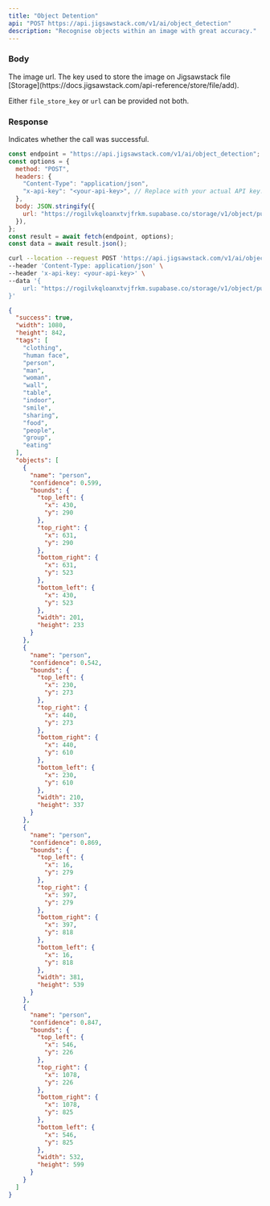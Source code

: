 ```yaml
---
title: "Object Detention"
api: "POST https://api.jigsawstack.com/v1/ai/object_detection"
description: "Recognise objects within an image with great accuracy."
---
```


### Body

<ParamField body="url" type="string">
  The image url.
</ParamField>

<ParamField body="file_store_key" type="string">
  The key used to store the image on Jigsawstack file
  [Storage](https://docs.jigsawstack.com/api-reference/store/file/add).
</ParamField>

<Info>Either `file_store_key` or `url` can be provided not both.</Info>

<Snippet file="header.mdx" />

### Response

<ResponseField name="success" type="boolean">
  Indicates whether the call was successful.
</ResponseField>

<RequestExample>

```javascript Node.js
const endpoint = "https://api.jigsawstack.com/v1/ai/object_detection";
const options = {
  method: "POST",
  headers: {
    "Content-Type": "application/json",
    "x-api-key": "<your-api-key>", // Replace with your actual API key.
  },
  body: JSON.stringify({
    url: "https://rogilvkqloanxtvjfrkm.supabase.co/storage/v1/object/public/demo/Collabo%201080x842.jpg?t=2024-03-22T09%3A22%3A48.442Z",
  }),
};
const result = await fetch(endpoint, options);
const data = await result.json();
```

```bash cURL
curl --location --request POST 'https://api.jigsawstack.com/v1/ai/object_detection' \
--header 'Content-Type: application/json' \
--header 'x-api-key: <your-api-key>' \
--data '{
    url: "https://rogilvkqloanxtvjfrkm.supabase.co/storage/v1/object/public/demo/Collabo%201080x842.jpg?t=2024-03-22T09%3A22%3A48.442Z",
}'
```

</RequestExample>

<ResponseExample>

```json Response
{
  "success": true,
  "width": 1080,
  "height": 842,
  "tags": [
    "clothing",
    "human face",
    "person",
    "man",
    "woman",
    "wall",
    "table",
    "indoor",
    "smile",
    "sharing",
    "food",
    "people",
    "group",
    "eating"
  ],
  "objects": [
    {
      "name": "person",
      "confidence": 0.599,
      "bounds": {
        "top_left": {
          "x": 430,
          "y": 290
        },
        "top_right": {
          "x": 631,
          "y": 290
        },
        "bottom_right": {
          "x": 631,
          "y": 523
        },
        "bottom_left": {
          "x": 430,
          "y": 523
        },
        "width": 201,
        "height": 233
      }
    },
    {
      "name": "person",
      "confidence": 0.542,
      "bounds": {
        "top_left": {
          "x": 230,
          "y": 273
        },
        "top_right": {
          "x": 440,
          "y": 273
        },
        "bottom_right": {
          "x": 440,
          "y": 610
        },
        "bottom_left": {
          "x": 230,
          "y": 610
        },
        "width": 210,
        "height": 337
      }
    },
    {
      "name": "person",
      "confidence": 0.869,
      "bounds": {
        "top_left": {
          "x": 16,
          "y": 279
        },
        "top_right": {
          "x": 397,
          "y": 279
        },
        "bottom_right": {
          "x": 397,
          "y": 818
        },
        "bottom_left": {
          "x": 16,
          "y": 818
        },
        "width": 381,
        "height": 539
      }
    },
    {
      "name": "person",
      "confidence": 0.847,
      "bounds": {
        "top_left": {
          "x": 546,
          "y": 226
        },
        "top_right": {
          "x": 1078,
          "y": 226
        },
        "bottom_right": {
          "x": 1078,
          "y": 825
        },
        "bottom_left": {
          "x": 546,
          "y": 825
        },
        "width": 532,
        "height": 599
      }
    }
  ]
}
```

</ResponseExample>
